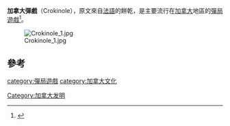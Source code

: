 '''加拿大彈戲'''（Crokinole），原文來自[[法語|法語]]的餅乾，是主要流行在[[加拿大|加拿大]]地區的[[彈局遊戲|彈局遊戲]]<ref>{{Cite web |url=http://www.worldcrokinole.com/ |title=Crokinole |accessdate=2011-10-28 |archive-date=2011-11-26 |archive-url=https://web.archive.org/web/20111126202548/http://www.worldcrokinole.com/ |dead-url=no }}</ref>。

[[Image:Crokinole_1.jpg|thumb]]

==參考==
{{reflist}}


[[category:彈局遊戲|category:彈局遊戲]]
[[category:加拿大文化|category:加拿大文化]]
[[Category:加拿大发明|Category:加拿大发明]]